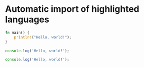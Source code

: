 # Automatic import of highlighted languages

```rust
fn main() {
    println!("Hello, world!");
}
```

```js
console.log('Hello, world!');
```

```javascript
console.log('Hello, world!');
```
